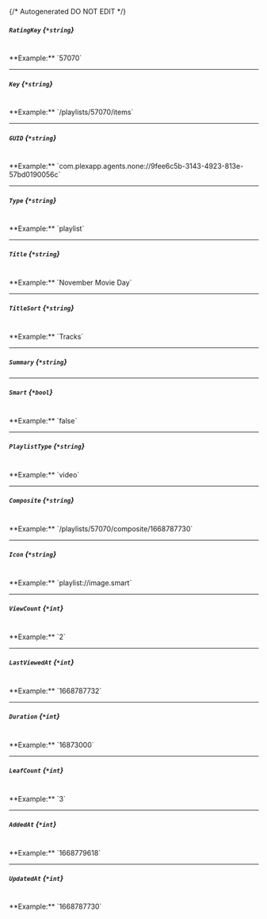 {/* Autogenerated DO NOT EDIT  */}
##### `RatingKey` *{`*string`}*
<br/>
**Example:** `57070`

---
##### `Key` *{`*string`}*
<br/>
**Example:** `/playlists/57070/items`

---
##### `GUID` *{`*string`}*
<br/>
**Example:** `com.plexapp.agents.none://9fee6c5b-3143-4923-813e-57bd0190056c`

---
##### `Type` *{`*string`}*
<br/>
**Example:** `playlist`

---
##### `Title` *{`*string`}*
<br/>
**Example:** `November Movie Day`

---
##### `TitleSort` *{`*string`}*
<br/>
**Example:** `Tracks`

---
##### `Summary` *{`*string`}*

---
##### `Smart` *{`*bool`}*
<br/>
**Example:** `false`

---
##### `PlaylistType` *{`*string`}*
<br/>
**Example:** `video`

---
##### `Composite` *{`*string`}*
<br/>
**Example:** `/playlists/57070/composite/1668787730`

---
##### `Icon` *{`*string`}*
<br/>
**Example:** `playlist://image.smart`

---
##### `ViewCount` *{`*int`}*
<br/>
**Example:** `2`

---
##### `LastViewedAt` *{`*int`}*
<br/>
**Example:** `1668787732`

---
##### `Duration` *{`*int`}*
<br/>
**Example:** `16873000`

---
##### `LeafCount` *{`*int`}*
<br/>
**Example:** `3`

---
##### `AddedAt` *{`*int`}*
<br/>
**Example:** `1668779618`

---
##### `UpdatedAt` *{`*int`}*
<br/>
**Example:** `1668787730`


